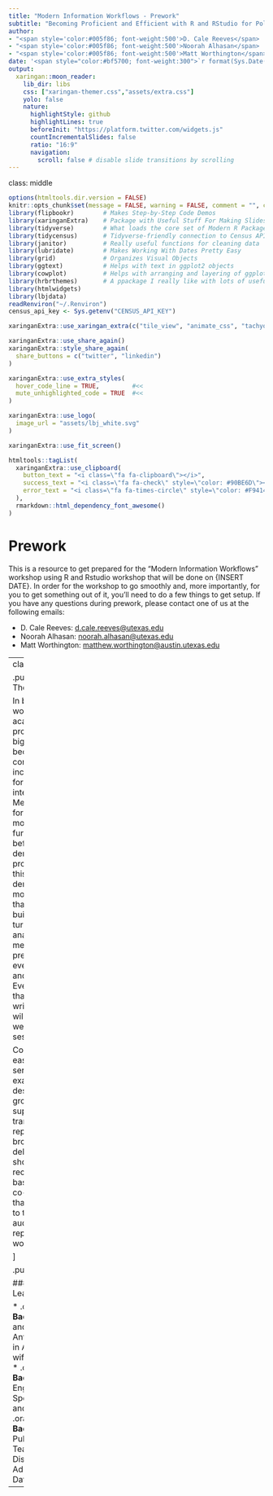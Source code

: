 ```yaml
---
title: "Modern Information Workflows - Prework"
subtitle: "Becoming Proficient and Efficient with R and RStudio for Policy Work <html><div style='float:left'></div><hr color='#e2f1fc' size=1px width=1100px></html>"
author: 
- "<span style='color:#005f86; font-weight:500'>D. Cale Reeves</span> | Ph.D."
- "<span style='color:#005f86; font-weight:500'>Noorah Alhasan</span> | Ph.D."
- "<span style='color:#005f86; font-weight:500'>Matt Worthington</span> | M.Ed./M.PAff"
date: '<span style="color:#bf5700; font-weight:300">`r format(Sys.Date(), "%B %d, %Y")`</span>'
output:
  xaringan::moon_reader:
    lib_dir: libs
    css: ["xaringan-themer.css","assets/extra.css"]
    yolo: false
    nature:
      highlightStyle: github
      highlightLines: true
      beforeInit: "https://platform.twitter.com/widgets.js"
      countIncrementalSlides: false
      ratio: "16:9"
      navigation:
        scroll: false # disable slide transitions by scrolling
---
```

class: middle

```r
options(htmltools.dir.version = FALSE)
knitr::opts_chunk$set(message = FALSE, warning = FALSE, comment = "", cache = FALSE, fig.retina = 3)
library(flipbookr)        # Makes Step-by-Step Code Demos
library(xaringanExtra)    # Package with Useful Stuff For Making Slides
library(tidyverse)        # What loads the core set of Modern R Packages, like ggplot2
library(tidycensus)       # Tidyverse-friendly connection to Census API
library(janitor)          # Really useful functions for cleaning data
library(lubridate)        # Makes Working With Dates Pretty Easy
library(grid)             # Organizes Visual Objects
library(ggtext)           # Helps with text in ggplot2 objects
library(cowplot)          # Helps with arranging and layering of ggplot2 objects 
library(hrbrthemes)       # A ppackage I really like with lots of useful functions
library(htmlwidgets)
library(lbjdata)
readRenviron("~/.Renviron")
census_api_key <- Sys.getenv("CENSUS_API_KEY")
```

```r
xaringanExtra::use_xaringan_extra(c("tile_view", "animate_css", "tachyons", "webcam", "broadcast"))

xaringanExtra::use_share_again()
xaringanExtra::style_share_again(
  share_buttons = c("twitter", "linkedin")
)

xaringanExtra::use_extra_styles(
  hover_code_line = TRUE,         #<<
  mute_unhighlighted_code = TRUE  #<<
)

xaringanExtra::use_logo(
  image_url = "assets/lbj_white.svg"
)

xaringanExtra::use_fit_screen()

htmltools::tagList(
  xaringanExtra::use_clipboard(
    button_text = "<i class=\"fa fa-clipboard\"></i>",
    success_text = "<i class=\"fa fa-check\" style=\"color: #90BE6D\"></i>",
    error_text = "<i class=\"fa fa-times-circle\" style=\"color: #F94144\"></i>"
  ),
  rmarkdown::html_dependency_font_awesome()
)
```

# Prework

This is a resource to get prepared for the "Modern Information Workflows" workshop using R and Rstudio workshop that will be done on {INSERT DATE}. In order for the workshop to go smoothly and, more importantly, for you to get something out of it, you'll need to do a few things to get setup. If you have any questions during prework, please contact one of us at the following emails:

* D. Cale Reeves: [d.cale.reeves@utexas.edu](mailto:d.cale.reeves@utexas.edu)
* Noorah Alhasan: [noorah.alhasan@utexas.edu](mailto:noorah.alhasan@utexas.edu)
* Matt Worthington: [matthew.worthington@austin.utexas.edu](matthew.worthington@austin.utexas.edu)

---
class: middle

.pull-left[
## About The Workshop

In both professional work and in academic settings, projects are getting bigger, analyses are becoming more complex, and there is increasing demand for attractive and interactive content. Meeting the appetite for projects that do more and reach further than ever before places heavy demands on a project’s workflow. In this series, we demonstrate a modern workflow that uses simple building blocks to turn high-quality analytics into memos, papers, presentations, and even web pages – and it’s easy to do. Even participants that have never written a line of code will create and host a webpage in the first session. 

Constructed from easily accessed free services, this example workflow is designed from the ground-up to support teamwork, transparency, replicability, and a broad range of deliverables. We’ll show you how to recycle the same basic techniques to co-create products that are both tailored to the target audience and replicable by the world at-large. 

]

.pull-right[

### What You Will Learn

* .orange[**Personal Background**]: Born and raised in San Antonio, Texas. Live in Austin with my wife and three kids. 
* .orange[**Education Backgrounds**]: English Studies, Special Education, and Public Policy
* .orange[**Professional Backgrounds**]: Public School Teacher, School District Administrator, and Data Scientist. 
]

---



